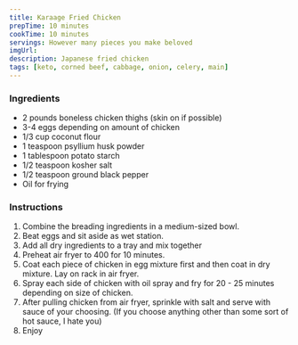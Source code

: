 ```yaml
---
title: Karaage Fried Chicken
prepTime: 10 minutes
cookTime: 10 minutes
servings: However many pieces you make beloved
imgUrl:
description: Japanese fried chicken
tags: [keto, corned beef, cabbage, onion, celery, main]
---
```


### Ingredients

- 2 pounds boneless chicken thighs (skin on if possible)
- 3-4 eggs depending on amount of chicken
- 1/3 cup coconut flour
- 1 teaspoon psyllium husk powder
- 1 tablespoon potato starch
- 1/2 teaspoon kosher salt
- 1/2 teaspoon ground black pepper
- Oil for frying

### Instructions

1. Combine the breading ingredients in a medium-sized bowl.
1. Beat eggs and sit aside as wet station.
1. Add all dry ingredients to a tray and mix together
1. Preheat air fryer to 400 for 10 minutes.
1. Coat each piece of chicken in egg mixture first and then coat in dry mixture. Lay on rack in air fryer.
1. Spray each side of chicken with oil spray and fry for 20 - 25 minutes depending on size of chicken.
1. After pulling chicken from air fryer, sprinkle with salt and serve with sauce of your choosing. (If you choose anything other than some sort of hot sauce, I hate you)
1. Enjoy
